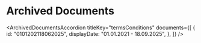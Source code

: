 
# Archived Documents

<ArchivedDocumentsAccordion
  titleKey="termsConditions"
  documents={[
    {
      id: "0101202118062025",
      displayDate: "01.01.2021 - 18.09.2025",
    },
  ]}
/>

<ArchivedDocumentsAccordion
  titleKey="privacy"
  documents={[]}
/> 

<ArchivedDocumentsAccordion
  titleKey="cookies"
  documents={[]}
/> 

<ArchivedDocumentsAccordion
  titleKey="fraudPrevention"
  documents={[]}
/> 

<ArchivedDocumentsAccordion
  titleKey="complaintsPolicy"
  documents={[]}
/> 